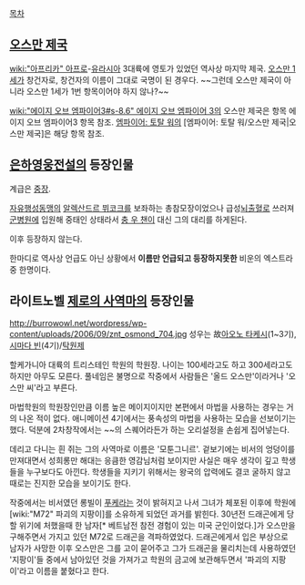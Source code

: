 [[목차]]
== [[오스만 제국]] ==
[[wiki:"아프리카" 아프로]]-[[유라시아]] 3대륙에 영토가 있었던 역사상 마지막 제국. [[오스만 1세]]가 창건자로, 창건자의 이름이 그대로 국명이 된 경우다. ~~그런데 오스만 제국이 아니라 오스만 1세가 1번 항목이어야 하지 않나?~~
  
[[wiki:"에이지 오브 엠파이어3#s-8.6" 에이지 오브 엠파이어 3]]의 오스만 제국은 항목 에이지 오브 엠파이어3 항목 참조.
[[엠파이어: 토탈 워]]의 [엠파이어: 토탈 워/오스만 제국|오스만 제국]은 해당 항목 참조.

== [[은하영웅전설]]의 등장인물 ==

계급은 [[중장]].

[[자유행성동맹]]의 [[알렉산드르 뷔코크]]를 보좌하는 총참모장이었으나 급성[[뇌출혈]]로 쓰러져 [[군병원]]에 입원해 중태인 상태라서 [[충 우 챈]]이 대신 그의 대리를 하게된다.

이후 등장하지 않는다.

한마디로 역사상 언급도 아닌 상황에서 '''이름만 언급되고 등장하지못한''' 비운의 엑스트라중 한명이다.

== 라이트노벨 [[제로의 사역마]]의 등장인물 ==
http://burrowowl.net/wordpress/wp-content/uploads/2006/09/znt_osmond_704.jpg
성우는 故[[아오노 타케시]](1~3기), [[시마다 빈]](4기)/[[탁원제]]

할케가니아 대륙의 트리스테인 학원의 학원장. 나이는 100세라고도 하고 300세라고도 하지만 아무도 모른다. 풀네임은 불명으로 작중에서 사람들은 '올드 오스만'이라거나 '오스만 씨'라고 부른다.

마법학원의 학원장인만큼 이름 높은 메이지이지만 본편에서 마법을 사용하는 경우는 거의 나온 적이 없다. 애니메이션 4기에서는 풍속성의 마법을 사용하는 모습을 선보이기는 했다. 덕분에 2차창작에서는 ~~의 스퀘어라든가 하는 오리설정을 손쉽게 집어넣는다.

데리고 다니는 흰 쥐는 그의 사역마로 이름은 '모툰그니르'. 겉보기에는 비서의 엉덩이를 만져대면서 성희롱만 해대는 응큼한 영감님처럼 보이지만 사실은 매우 생각이 깊고 학생들을 누구보다도 아낀다. 학생들을 지키기 위해서는 왕국의 압력에도 결코 굴하지 않고 때로는 진지한 모습을 보이기도 한다.

작중에서는 비서였던 롱빌이 [[푸케]]라는 것이 밝혀지고 나서 그녀가 체포된 이후에 학원에 [wiki:"M72" 파괴의 지팡이]를 소유하게 되었던 과거를 밝힌다. 30년전 드래곤에게 당할 위기에 처했을때 한 남자[* 베트남전 참전 경험이 있는 미국 군인이었다.]가 오스만을 구해주면서 가지고 있던 M72로 드래곤을 격파하였었다. 드래곤에게서 입은 부상으로 남자가 사망한 이후 오스만은 그를 고이 묻어주고 그가 드래곤을 물리치는데 사용하였던 '지팡이'들 중에서 남아있던 것을 가져가고 학원의 금고에 보관해두면서 '파괴의 지팡이'라고 이름을 붙혔다고 한다.


